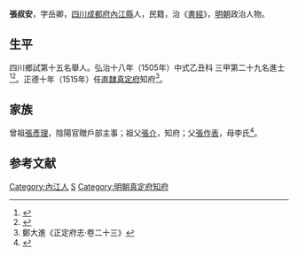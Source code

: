 {{明清人物信息框
| 姓名 = 張叔安 
| 原名 =
| 圖片名稱= 
| 圖片大小 =
| 圖片說明 = 
| 最高職務 =
| 國家 = 大明 
| 爵位 =
| 籍貫 = [[四川|四川]][[成都府|成都府]][[內江縣|內江縣]]
| 族裔 = 
| 字號 = 
| 諡號 =
| 出生日期 = 八月初六日
| 出生地點 =
| 逝世日期 = 卒年不詳 
| 逝世地點 =
| 墓葬 =
| 配偶 = 劉氏
| 親屬 = 曾祖[[張彥理|張彥理]]，祖[[張介|張介]]，父[[張作表|張作表]]，母李氏
| 出身 =
* 弘治十八年乙丑科同進士出身
| 經歷 =
| 著作 = 
}}
'''張叔安 '''{{BD|1478年||？年||}}，字岳卿，[[四川|四川]][[成都府|成都府]][[內江縣|內江縣]]人，民籍，治《[[書經|書經]]》，[[明朝|明朝]]政治人物。

== 生平 ==
四川鄉試第十五名舉人。弘治十八年（1505年）中式乙丑科<!---會試第一百八十五名--->三甲第二十九名進士<ref>{{Cite book|title=《皇明贡举考》卷五|last=（明）[[张朝瑞|张朝瑞]]|first=|publisher=《续修四库全书》史部第828册|year=|isbn=|location=|pages=}}</ref><ref>{{Cite book|title=贡举志五种 上|last=鲁小俊，江俊伟著|first=|publisher=武汉：武汉大学出版社|year=2009|isbn=978-7-307-07043-1|location=|pages=}}</ref>。正德十年（1515年）任[[北直隸|直隸]][[真定府|真定府]]知府<ref>鄭大進《正定府志·卷二十三》</ref>。

== 家族 ==
曾祖[[張彥理|張彥理]]，陰陽官贈戶部主事；祖父[[張介|張介]]，知府；父[[張作表|張作表]]，母李氏<ref>{{Cite book|title=天一阁藏明代科举录选刊 登科录 点校本|last=龚延明主编|first=|publisher=宁波出版社|year=2016|isbn=978-7-5526-2320-8|location=宁波|pages=|quote=《天一閣藏明代科舉錄選刊.登科錄》之《弘治十八年進士登科錄》}}</ref>。

==参考文献==
{{reflist}}

{{弘治十八年乙丑科殿試金榜}}
{{DEFAULTSORT:Zhang张}}
[[Category:內江人|Category:內江人]]
[[Category:张姓|S]]
[[Category:明朝真定府知府|Category:明朝真定府知府]]